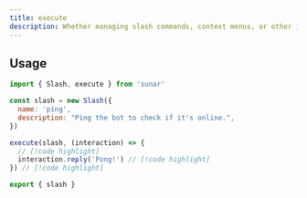 ```yaml
---
title: execute
description: Whether managing slash commands, context menus, or other interactive components, "execute" empowers you to define and execute custom logic effortlessly, enhancing user engagement and bot functionality.
---
```


<Links>
  <Link label="Source" icon="github" link="https://github.com/sunarjs/sunar/blob/main/packages/sunar/src/mutators/execute/execute.ts" />
</Links>

## Usage

```js title="src/commands/ping.js"
import { Slash, execute } from 'sunar'

const slash = new Slash({
  name: 'ping',
  description: "Ping the bot to check if it's online.",
})

execute(slash, (interaction) => {
  // [!code highlight]
  interaction.reply('Pong!') // [!code highlight]
}) // [!code highlight]

export { slash }
```
